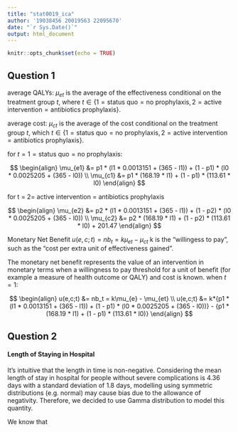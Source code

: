 ```yaml
---
title: "stat0019_ica"
author: '19038456 20019563 22095670'
date: "`r Sys.Date()`"
output: html_document
---
```


```r
knitr::opts_chunk$set(echo = TRUE)
```

## Question 1

average QALYs: $\mu_{et}$ is the average of the effectiveness conditional on the treatment group $t$, where $t \in \{1=\text{status quo} = \text{no prophylaxis},2= \text{active intervention} = \text{antibiotics prophylaxis}\}$.

average cost: $\mu_{ct}$ is the average of the cost conditional on the treatment group $t$, which $t \in \{1=\text{status quo} = \text{no prophylaxis},2= \text{active intervention} = \text{antibiotics prophylaxis}\}$.

for $t = 1 =\text{status quo} = \text{no prophylaxis}$:

$$
\begin{align}
\mu_{e1} &= p1 * (l1 * 0.0013151 + (365 - l1)) + (1 - p1) * (l0 * 0.0025205 + (365 - l0)) \\
\mu_{c1} &= p1 * (168.19 * l1) + (1 - p1) * (113.61 * l0)
\end{align}
$$

for t = 2= active intervention = antibiotics prophylaxis

$$
\begin{align}
\mu_{e2} &= p2 * (l1 * 0.0013151 + (365 - l1)) + (1 - p2) * (l0 * 0.0025205 + (365 - l0)) \\
\mu_{c2} &= p2 * (168.19 * l1) + (1 - p2) * (113.61 * l0) + 201.47
\end{align}
$$

Monetary Net Benefit $u(e,c;t) = nb_t = k\mu_{et} - \mu_{ct}$ k is the "willingess to pay", such as the "cost per extra unit of effectiveness gained".

The monetary net benefit represents the value of an intervention in monetary terms when a willingness to pay threshold for a unit of benefit (for example a measure of health outcome or QALY) and cost is known. when $t = 1$:

$$
\begin{align}
u(e,c;t) &= nb_t = k\mu_{e} - \mu_{et} \\
u(e,c;t) &= k*{p1 * (l1 * 0.0013151 + (365 - l1)) + (1 - p1) * (l0 * 0.0025205 + (365 - l0))} - {p1 * (168.19 * l1) + (1 - p1) * (113.61 * l0)}
\end{align}
$$

## Question 2

#### Length of Staying in Hospital

It's intuitive that the length in time is non-negative. Considering the mean length of stay in hospital for people without severe complications is 4.36 days with a standard deviation of 1.8 days, modelling using symmetric distributions (e.g. normal) may cause bias due to the allowance of negativity. Therefore, we decided to use Gamma distribution to model this quantity.

We know that
